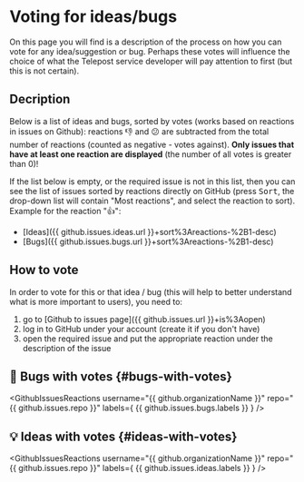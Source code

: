 # Voting for ideas/bugs

On this page you will find is a description of the process on how you can vote for any idea/suggestion or bug. Perhaps these votes will influence the choice of what the Telepost service developer will pay attention to first (but this is not certain).

## Decription

Below is a list of ideas and bugs, sorted by votes (works based on reactions in issues on Github): reactions 👎 and 😕 are subtracted from the total number of reactions (counted as negative - votes against). **Only issues that have at least one reaction are displayed** (the number of all votes is greater than 0)!

<!-- markdownlint-disable-next-line MD033 -->
If the list below is empty, or the required issue is not in this list, then you can see the list of issues sorted by reactions directly on GitHub (press <kbd>Sort</kbd>, the drop-down list will contain "Most reactions", and select the reaction to sort). Example for the reaction "👍":

* [Ideas]({{ github.issues.ideas.url }}+sort%3Areactions-%2B1-desc)
* [Bugs]({{ github.issues.bugs.url }}+sort%3Areactions-%2B1-desc)

## How to vote

In order to vote for this or that idea / bug (this will help to better understand what is more important to users), you need to:

1. go to [Github to issues page]({{ github.issues.url }}+is%3Aopen)
1. log in to GitHub under your account (create it if you don't have)
1. open the required issue and put the appropriate reaction under the description of the issue


## 🐞 Bugs with votes {#bugs-with-votes}

<GithubIssuesReactions
  username="{{ github.organizationName }}"
  repo="{{ github.issues.repo }}"
  labels={ {{ github.issues.bugs.labels }} }
/>

## 💡 Ideas with votes {#ideas-with-votes}

<GithubIssuesReactions
  username="{{ github.organizationName }}"
  repo="{{ github.issues.repo }}"
  labels={ {{ github.issues.ideas.labels }} }
/>
